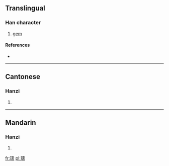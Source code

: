==Translingual==

===Han character===
{{Han char|rn=96|rad=玉|as=14|sn=18|four=1112<sub>7</sub>|canj=一土一月月 (MGMBB)}}

# [[gem]]

====References====
* {{Han ref|kx=0744.210|dkj=21313|dj=1153.060|hdz=21143.040|uh=74C0|ud=29888|bh=F041|bd=61505}}

----

==Cantonese==

===Hanzi===
{{yue-hanzi|jyut=|y=yun5}}

# {{defn|Cantonese|sort=玉14}}

----

==Mandarin==

===Hanzi===
{{cmn-hanzi|pin=[[ruǎn]] ([[ruan3]])|wg=juan<sup>3</sup>}}

# {{defn|Mandarin|sort=玉14}}

[[fr:瓀]]
[[pl:瓀]]